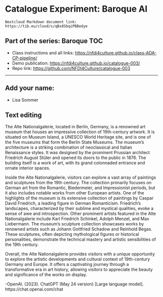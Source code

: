 # Catalogue Experiment: Baroque AI

```
Nextcloud Markdown document link: https://tib.eu/cloud/s/qBx8SbqiPBBedye 
```

## Part of the series: Baroque TOC

* Class instructions and all links: <https://nfdi4culture.github.io/class-ADA-CP-pipeline/>
* Demo publication: <https://nfdi4culture.github.io/catalogue-003/>
* Repo link: <https://github.com/NFDI4Culture/catalogue-003>

---

## Add your name:

* Lisa Sommer

## Text editing

The Alte Nationalgalerie, located in Berlin, Germany, is a renowned art museum that houses an impressive collection of 19th-century artwork. It is situated on Museum Island, a UNESCO World Heritage site, and is one of the five museums that form the Berlin State Museums. The museum's architecture is a striking combination of neoclassical and Italian Renaissance styles. It was designed by the prominent Prussian architect Friedrich August Stüler and opened its doors to the public in 1876. The building itself is a work of art, with its grand colonnaded entrance and ornate interior spaces.

Inside the Alte Nationalgalerie, visitors can explore a vast array of paintings and sculptures from the 19th century. The collection primarily focuses on German art from the Romantic, Biedermeier, and Impressionist periods, but it also includes notable works from other European artists. One of the highlights of the museum is its extensive collection of paintings by Caspar David Friedrich, a leading figure in German Romanticism. Friedrich's landscapes, characterized by their sublime and mystical qualities, evoke a sense of awe and introspection. Other prominent artists featured in the Alte Nationalgalerie include Karl Friedrich Schinkel, Adolph Menzel, and Max Liebermann. The museum's sculpture collection showcases works by renowned artists such as Johann Gottfried Schadow and Reinhold Begas. These sculptures, often depicting mythological figures or historical personalities, demonstrate the technical mastery and artistic sensibilities of the 19th century.

Overall, the Alte Nationalgalerie provides visitors with a unique opportunity to explore the artistic developments and cultural context of 19th-century Germany and Europe. It offers a captivating journey through a transformative era in art history, allowing visitors to appreciate the beauty and significance of the works on display.

-OpenAI. (2023). ChatGPT (May 24 version) [Large language model]. https://chat.openai.com/chat